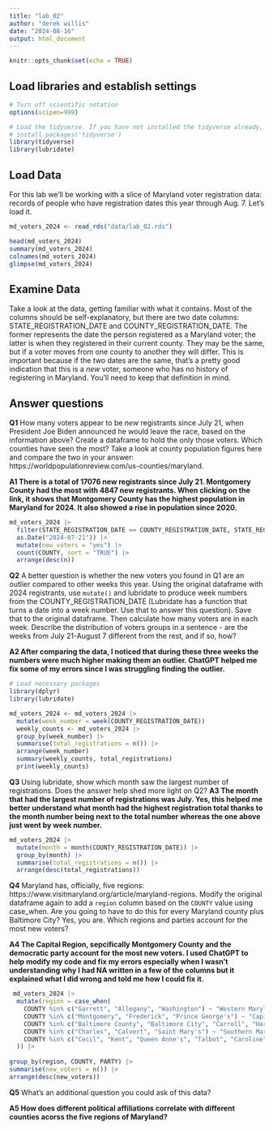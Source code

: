 ```yaml
---
title: "lab_02"
author: "derek willis"
date: "2024-08-16"
output: html_document
---
```


```r
knitr::opts_chunk$set(echo = TRUE)
```

## Load libraries and establish settings

```r
# Turn off scientific notation
options(scipen=999)

# Load the tidyverse. If you have not installed the tidyverse already, remove the # from the next line and run it first.  
# install.packages('tidyverse')
library(tidyverse)
library(lubridate)
```

## Load Data

For this lab we'll be working with a slice of Maryland voter registration data: records of people who have registration dates this year through Aug. 7. Let's load it.

```r
md_voters_2024 <- read_rds("data/lab_02.rds")
```


```r
head(md_voters_2024)
summary(md_voters_2024)
colnames(md_voters_2024)
glimpse(md_voters_2024)
```

## Examine Data

Take a look at the data, getting familiar with what it contains. Most of the columns should be self-explanatory, but there are two date columns: STATE_REGISTRATION_DATE and COUNTY_REGISTRATION_DATE. The former represents the date the person registered as a Maryland voter; the latter is when they registered in their current county. They may be the same, but if a voter moves from one county to another they will differ. This is important because if the two dates are the same, that's a pretty good indication that this is a *new* voter, someone who has no history of registering in Maryland. You'll need to keep that definition in mind.

## Answer questions

**Q1** How many voters appear to be *new* registrants since July 21, when President Joe Biden announced he would leave the race, based on the information above? Create a dataframe to hold the only those voters. Which counties have seen the most? Take a look at county population figures here and compare the two in your answer: https://worldpopulationreview.com/us-counties/maryland.

**A1 There is a total of 17076 new registrants since July 21. Montgomery County had the most with 4847 new registrants. When clicking on the link, it shows that Montgomery County has the highest population in Maryland for 2024. It also showed a rise in population since 2020.**



```r
md_voters_2024 |>
  filter(STATE_REGISTRATION_DATE == COUNTY_REGISTRATION_DATE, STATE_REGISTRATION_DATE >
  as.Date("2024-07-21")) |>
  mutate(new_voters = "yes") |>
  count(COUNTY, sort = "TRUE") |>
  arrange(desc(n))
```
  

**Q2** A better question is whether the new voters you found in Q1 are an outlier compared to other weeks this year. Using the original dataframe with 2024 registrants, use `mutate()` and lubridate to produce week numbers from the COUNTY_REGISTRATION_DATE (Lubridate has a function that turns a date into a week number. Use that to answer this question). Save that to the original dataframe. Then calculate how many voters are in each week. Describe the distribution of voters groups in a sentence - are the weeks from July 21-August 7 different from the rest, and if so, how?

**A2 After comparing the data, I noticed that during these three weeks the numbers were much higher making them an outlier. ChatGPT helped me fix some of my errors since I was struggling finding the outlier. **

```r
# Load necessary packages
library(dplyr)
library(lubridate)

md_voters_2024 <- md_voters_2024 |> 
  mutate(week_number = week(COUNTY_REGISTRATION_DATE))
  weekly_counts <- md_voters_2024 |> 
  group_by(week_number) |> 
  summarise(total_registrations = n()) |> 
  arrange(week_number)
  summary(weekly_counts, total_registrations)
  print(weekly_counts)
```

**Q3** Using lubridate, show which month saw the largest number of registrations. Does the answer help shed more light on Q2?
**A3 The month that had the largest number of registrations was July. Yes, this helped me better understand what month had the highest registration total thanks to the month number being next to the total number whereas the one above just went by week number.** 

```r
md_voters_2024 |>
  mutate(month = month(COUNTY_REGISTRATION_DATE)) |>  
  group_by(month) |> 
  summarise(total_registrations = n()) |>  
  arrange(desc(total_registrations)) 
```

**Q4** Maryland has, officially, five regions: https://www.visitmaryland.org/article/maryland-regions. Modify the original dataframe again to add a `region` column based on the `COUNTY` value using case_when. Are you going to have to do this for every Maryland county plus Baltimore City? Yes, you are. Which regions and parties account for the most new voters?

**A4 The Capital Region, sepcifically Montgomery County and the democratic party account for the most new voters. I used ChatGPT to help modify my code and fix my errors especially when I wasn't understanding why I had NA written in a few of the columns but it explained what I did wrong and told me how I could fix it.** 

```r
 md_voters_2024 |> 
  mutate(region = case_when(
    COUNTY %in% c("Garrett", "Allegany", "Washington") ~ "Western Maryland",
    COUNTY %in% c("Montgomery", "Frederick", "Prince George's") ~ "Capital Region",
    COUNTY %in% c("Baltimore County", "Baltimore City", "Carroll", "Harford", "Howard", "Anne Arundel") ~ "Central Maryland",
    COUNTY %in% c("Charles", "Calvert", "Saint Mary's") ~ "Southern Maryland",
    COUNTY %in% c("Cecil", "Kent", "Queen Anne's", "Talbot", "Caroline", "Dorchester", "Wicomico", "Worcester", "Somerset") ~ "Eastern Shore",
  )) |>
  
group_by(region, COUNTY, PARTY) |>
summarise(new_voters = n()) |>
arrange(desc(new_voters))
```

**Q5** What's an additional question you could ask of this data?

**A5 How does different political affiliations correlate with different counties acorss the five regions of Maryland?** 
